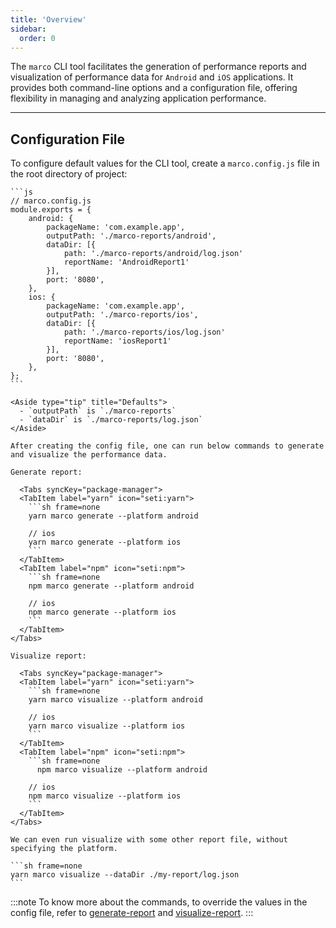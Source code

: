 ```yaml
---
title: 'Overview'
sidebar:
  order: 0
---
```



The `marco` CLI tool facilitates the generation of performance reports and visualization of performance data for `Android` and `iOS` applications. It provides both command-line options and a configuration file, offering flexibility in managing and analyzing application performance.

---

## **Configuration File**

To configure default values for the CLI tool, create a `marco.config.js` file in the root directory of project:

    ```js
    // marco.config.js
    module.exports = {
    	android: {
    		packageName: 'com.example.app',
    		outputPath: './marco-reports/android',
    		dataDir: [{
    			path: './marco-reports/android/log.json'
    			reportName: 'AndroidReport1'
    		}],
    		port: '8080',
    	},
    	ios: {
    		packageName: 'com.example.app',
    		outputPath: './marco-reports/ios',
    		dataDir: [{
    			path: './marco-reports/ios/log.json'
    			reportName: 'iosReport1'
    		}],
    		port: '8080',
    	},
    };
    ```

    <Aside type="tip" title="Defaults">
      - `outputPath` is `./marco-reports`
      - `dataDir` is `./marco-reports/log.json`
    </Aside>

    After creating the config file, one can run below commands to generate and visualize the performance data.

    Generate report:

      <Tabs syncKey="package-manager">
      <TabItem label="yarn" icon="seti:yarn">
        ```sh frame=none
        yarn marco generate --platform android

        // ios
        yarn marco generate --platform ios  
        ```
      </TabItem>
      <TabItem label="npm" icon="seti:npm">
        ```sh frame=none
        npm marco generate --platform android

        // ios
        npm marco generate --platform ios  
        ```
      </TabItem>
    </Tabs>

    Visualize report:

      <Tabs syncKey="package-manager">
      <TabItem label="yarn" icon="seti:yarn">
        ```sh frame=none
        yarn marco visualize --platform android

        // ios
        yarn marco visualize --platform ios  
        ```
      </TabItem>
      <TabItem label="npm" icon="seti:npm">
        ```sh frame=none
          npm marco visualize --platform android

        // ios
        npm marco visualize --platform ios  
        ```
      </TabItem>
    </Tabs>

    We can even run visualize with some other report file, without specifying the platform.

    ```sh frame=none
    yarn marco visualize --dataDir ./my-report/log.json
    ```
:::note
   To know more about the commands, to override the values in the config file, refer to [generate-report](../../cli/generate-report) and [visualize-report](../../cli/visualize-report).
:::
